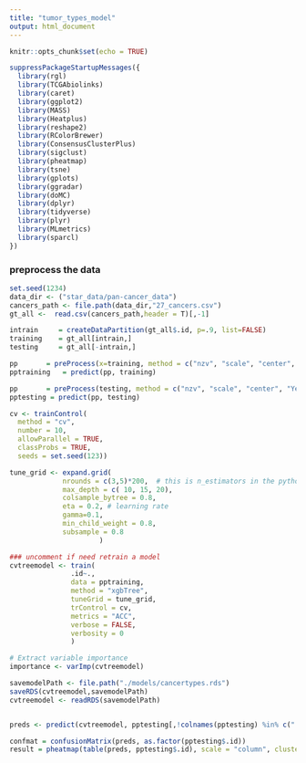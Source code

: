 ```yaml
---
title: "tumor_types_model"
output: html_document
---
```


```r
knitr::opts_chunk$set(echo = TRUE)
```


```r
suppressPackageStartupMessages({
  library(rgl)
  library(TCGAbiolinks)
  library(caret)
  library(ggplot2)
  library(MASS)
  library(Heatplus)
  library(reshape2)
  library(RColorBrewer)
  library(ConsensusClusterPlus)
  library(sigclust)
  library(pheatmap)
  library(tsne)
  library(gplots)
  library(ggradar)
  library(doMC)
  library(dplyr)
  library(tidyverse)
  library(plyr)
  library(MLmetrics)
  library(sparcl)
})

```

### preprocess the data

```r
set.seed(1234)
data_dir <- ("star_data/pan-cancer_data")
cancers_path <- file.path(data_dir,"27_cancers.csv")
gt_all <-  read.csv(cancers_path,header = T)[,-1]

intrain     = createDataPartition(gt_all$.id, p=.9, list=FALSE)
training    = gt_all[intrain,]
testing     = gt_all[-intrain,]

pp       = preProcess(x=training, method = c("nzv", "scale", "center", "YeoJohnson"),na.remove=TRUE)
pptraining   = predict(pp, training)

pp       = preProcess(testing, method = c("nzv", "scale", "center", "YeoJohnson"),na.remove =TRUE)
pptesting = predict(pp, testing)

```

```r
cv <- trainControl(
  method = "cv",
  number = 10,
  allowParallel = TRUE,
  classProbs = TRUE,
  seeds = set.seed(123))

tune_grid <- expand.grid(
             nrounds = c(3,5)*200,  # this is n_estimators in the python code above
             max_depth = c( 10, 15, 20),
             colsample_bytree = 0.8,
             eta = 0.2, # learning rate
             gamma=0.1,
             min_child_weight = 0.8,
             subsample = 0.8
                      )

### uncomment if need retrain a model
cvtreemodel <- train(
               .id~.,
               data = pptraining,
               method = "xgbTree",
               tuneGrid = tune_grid,
               trControl = cv,
               metrics = "ACC",
               verbose = FALSE,
               verbosity = 0
               )

# Extract variable importance
importance <- varImp(cvtreemodel)

savemodelPath <- file.path("./models/cancertypes.rds")
saveRDS(cvtreemodel,savemodelPath)
cvtreemodel <- readRDS(savemodelPath)


preds <- predict(cvtreemodel, pptesting[,!colnames(pptesting) %in% c(".id")])

confmat = confusionMatrix(preds, as.factor(pptesting$.id))
result = pheatmap(table(preds, pptesting$.id), scale = "column", cluster_rows=FALSE, cluster_cols=FALSE)
```

